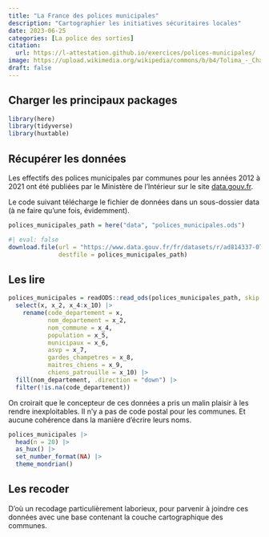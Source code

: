 ```yaml
---
title: "La France des polices municipales"
description: "Cartographier les initiatives sécuritaires locales"
date: 2023-06-25
categories: [La police des sorties]
citation: 
  url: https://l-attestation.github.io/exercices/polices-municipales/ 
image: https://upload.wikimedia.org/wikipedia/commons/b/b4/Tolima_-_Champ_de_sorgho.JPG
draft: false
---
```


## Charger les principaux packages

```r
library(here)
library(tidyverse)
library(huxtable)
```

## Récupérer les données

Les effectifs des polices municipales par communes pour les années 2012 à 2021 ont été publiées par le Ministère de l'Intérieur sur le site [data.gouv.fr](https://www.data.gouv.fr/fr/datasets/police-municipale-effectifs-par-commune/).

Le code suivant télécharge le fichier de données dans un sous-dossier data (à ne faire qu'une fois, évidemment).

```r
polices_municipales_path = here("data", "polices_municipales.ods")
```

```r
#| eval: false
download.file(url = "https://www.data.gouv.fr/fr/datasets/r/ad814337-074c-459b-add1-d78df9e6d85f",
              destfile = polices_municipales_path)
```


## Les lire

```r
polices_municipales = readODS::read_ods(polices_municipales_path, skip = 8, col_names = FALSE, .name_repair = janitor::make_clean_names) |> 
  select(x, x_2, x_4:x_10) |> 
    rename(code_departement = x,
           nom_departement = x_2,
           nom_commune = x_4,
           population = x_5,
           municipaux = x_6,
           asvp = x_7,
           gardes_champetres = x_8,
           maitres_chiens = x_9,
           chiens_patrouille = x_10) |> 
  fill(nom_departement, .direction = "down") |> 
  filter(!is.na(code_departement))
```

::: {.callout-caution}
On croirait que le concepteur de ces données a pris un malin plaisir à les rendre inexploitables. Il n'y a pas de code postal pour les communes. Et aucune cohérence dans la manière d'écrire leurs noms. 
:::

```r
polices_municipales |> 
  head(n = 20) |> 
  as_hux() |> 
  set_number_format(NA) |> 
  theme_mondrian()
```

## Les recoder

D'où un recodage particulièrement laborieux, pour parvenir à joindre ces données avec une base contenant la couche cartographique des communes.


